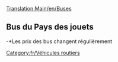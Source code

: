 [[Translation:Main/en/Buses]]
{{fr/Vehicule routier|nom      = Bus MPS Regal
  |img      = Bus-MPS Regal.png
  |prix     = 4920£ (9840$)
  |vitesse  = 56 km/h (35 mph)
  |annualite= 426£ (852$)
  |design   = 1930
  |vie      = 12
  |capacite = 31 passagers
}}
{{fr/Vehicule routier|nom      = Bus Hereford Leopard
  |img      = Bus-Hereford Leopard.png
  |prix     = 5740£ (11480$) 
  |vitesse  = 88 km/h (55 mph)
  |annualite= 600£ (1200$)
  |design   = 1964
  |vie      = 15
  |capacite = 35 passagers
}}
{{fr/Vehicule routier|nom      = Bus Foster
  |img      = Bus-foster.png
  |prix     = 6150£ (12300$) 
  |vitesse  = 112 km/h (70 mph)
  |annual   = 834£ (1668$)
  |design   = 1986
  |vie      = 15
  |capacite = 37 passagers
}}
{{fr/Vehicule routier|nom      = Superbus Foster MkII
  |img      = Bus-Foster MkII Superbus.png
  |prix     = 6560£ (13120$) 
  |vitesse  = 127 km/h (79 mph)
  |annualite= 1125£ (2250$)
  |design   = 2008
  |vie      = 15
  |capacite = 40 passagers
}}

==Bus du Pays des jouets==
{{fr/Vehicule routier|nom      = Bus Ploddyphut MkI
  |img      = Ploddyphut_MkI_Bus.png
  |prix     = *4920£
  |vitesse  = 56 km/h 
  |annualite= 426£
  |design   = 1945
  |vie      = 15
  |capacite = 30 passagers
}}
{{fr/Vehicule routier|nom      = Bus Ploddyphut MkII
  |img      = Ploddyphut_MkII_Bus.png
  |prix     = *5740£
  |vitesse  = 96 km/h 
  |annualite= 804£
  |design   = 1972
  |vie      = 15
  |capacite = 35 passagers
}}
{{fr/Vehicule routier|nom      = Bus Ploddyphut MkIII
  |img      = Ploddyphut_MkIII_Bus.png
  |prix     = *6560£
  |vitesse  = 120 km/h 
  |annualite= 1125£
  |design   = 2010
  |vie      = 15
  |capacite = 38 passagers
}}
-*Les prix des bus changent régulièrement

[[Category:fr/Véhicules routiers]]